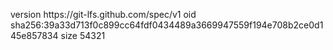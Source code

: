 version https://git-lfs.github.com/spec/v1
oid sha256:39a33d713f0c899cc64fdf0434489a3669947559f194e708b2ce0d145e857834
size 54321
